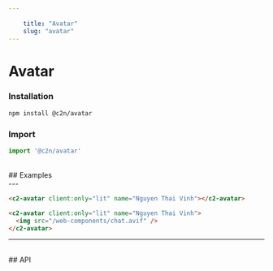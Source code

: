 ```yaml
---
    
    title: "Avatar"
    slug: "avatar"
---
```




# Avatar

### Installation

```bash tag=CodeBlock
npm install @c2n/avatar
```

### Import

```typescript tag=CodeBlock
import '@c2n/avatar'
```

<br />
## Examples
<br />
---

```html tag=MdxCodeBlock,compack=true,component=c2-avatar
<c2-avatar client:only="lit" name="Nguyen Thai Vinh"></c2-avatar>
```

```html tag=MdxCodeBlock,compack=true,component=c2-avatar
<c2-avatar client:only="lit" name="Nguyen Thai Vinh">
  <img src="/web-components/chat.avif" />
</c2-avatar>
```

---

<br />
## API

<ApiTable componentTag="c2-avatar"></ApiTable>

